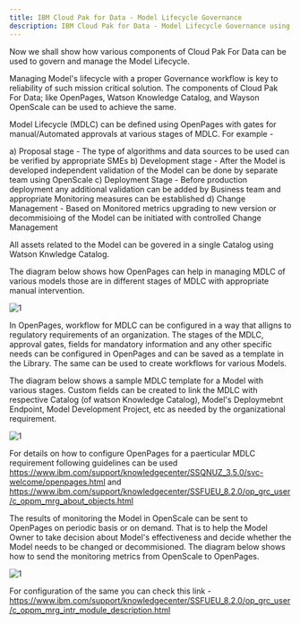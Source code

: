 ```yaml
---
title: IBM Cloud Pak for Data - Model Lifecycle Governance
description: IBM Cloud Pak for Data - Model Lifecycle Governance using OpenPages
---
```


Now we shall show how various components of Cloud Pak For Data can be used to govern and manage the Model Lifecycle. 

Managing Model's lifecycle with a proper Governance workflow is key to reliability of such mission critical solution. The components of Cloud Pak For Data; like OpenPages, Watson Knowledge Catalog, and Wayson OpenScale can be used to achieve the same.

Model Lifecycle (MDLC) can be defined using OpenPages with gates for manual/Automated approvals at various stages of MDLC. For example - 

a) Proposal stage - The type of algorithms and data sources to be used can be verified by appropriate SMEs
b) Development stage - After the Model is developed independent validation of the Model can be done by separate team using OpenScale
c) Deployment Stage - Before production deployment any additional validation can be added by Business team and appropriate Monitoring measures can be established
d) Change Management - Based on Monitored metrics upgrading to new version or decommisioing of the Model can be initiated with controlled Change Management

All assets related to the Model can be govered in a single Catalog using Watson Knwledge Catalog.

The diagram below shows how OpenPages can help in managing MDLC of various models those are in different stages of MDLC with appropriate manual intervention.

 ![1](./images/OpnPagesOverview.png)


In OpenPages, workflow for MDLC can be configured in a way that alligns to regulatory requirements of an organization. The stages of the MDLC, approval gates, fields for mandatory information and any other specific needs can be configured in OpenPages and can be saved as a template in the Library. The same can be used to create workflows for various Models.

The diagram below shows a sample MDLC template for a Model with various stages. Custom fields can be created to link the MDLC with respective Catalog (of watson Knowledge Catalog), Model's Deploymebnt Endpoint, Model Development Project, etc as needed by the organizational requirement.

![1](./images/OpenPagesModel.png)

For details on how to configure OpenPages for a paerticular MDLC requirement following guidelines can be used https://www.ibm.com/support/knowledgecenter/SSQNUZ_3.5.0/svc-welcome/openpages.html and https://www.ibm.com/support/knowledgecenter/SSFUEU_8.2.0/op_grc_user/c_oppm_mrg_about_objects.html

The results of monitoring the Model in OpenScale can be sent to OpenPages on periodic basis or on demand. That is to help the Model Owner to take decision about Model's effectiveness and decide whether the Model needs to be changed or decommisioned. The diagram below shows how to send the monitoring metrics from OpenScale to OpenPages. 


![1](./images/OpenScale2OpenPages.png)


For configuration of the same you can check this link - https://www.ibm.com/support/knowledgecenter/SSFUEU_8.2.0/op_grc_user/c_oppm_mrg_intr_module_description.html
